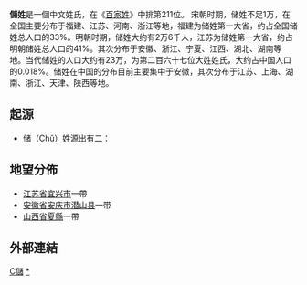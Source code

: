 {{姓氏
|姓氏=储
|繁體=儲
|簡體=储
|拼音=Chǔ
|中国大陆=Chu
|台湾=Chu
|南京官話=chu<sup>2</sup>
|香港=Chu
|澳门=Chu
|新加坡=
|马来西亚=
|越南=Trữ
|韩国=저
|反切=
|同音字=
|堂号=
|郡望=[[河東郡_(中國)|河东郡]]
}}

'''儲姓'''是一個中文姓氏，在《[[百家姓|百家姓]]》中排第211位。
宋朝时期，储姓不足1万，在全国主要分布于福建、江苏、河南、浙江等地，福建为储姓第一大省，约占全国储姓总人口的33%。明朝时期，储姓大约有2万6千人，江苏为储姓第一大省，约占明朝储姓总人口的41%。其次分布于安徽、浙江、宁夏、江西、湖北、湖南等地。当代储姓的人口大约有23万，为第二百六十七位大姓姓氏，大约占中国人口的0.018%。储姓在中国的分布目前主要集中于安徽，其次分布于江苏、上海、湖南、浙江、天津、陕西等地。

==起源==
* 储（Chǔ）姓源出有二：
{{or|1、源自上古有储国，国人以地名为氏。相传上古时有储国，储国人的后代以国号地名“储”为姓，称储氏，世氏相传。}}

{{or|2、源出以祖（王父）名字为氏。据《风俗通义》载，春秋时期，齐国有大夫字储子，曾与孟子相交。储子的后代很昌盛，其支孙以祖字“储”为氏，可证储氏家族最早的渊源是在齐、鲁一带，是今天储姓的来源。又，春秋时期齐国有储君，后代以王父名“储”为姓。}}

==地望分佈==
*[[江苏省|江苏省]][[宜兴市|宜兴市]]一帶
*[[安徽省|安徽省]][[安庆市|安庆市]][[潜山县|潜山县]]一带
*[[山西省|山西省]][[夏縣|夏縣]]一帶

==外部連結==
{{Wikisource further reading}}

[[Category:漢姓|C儲]]
[[Category:储姓|*]]